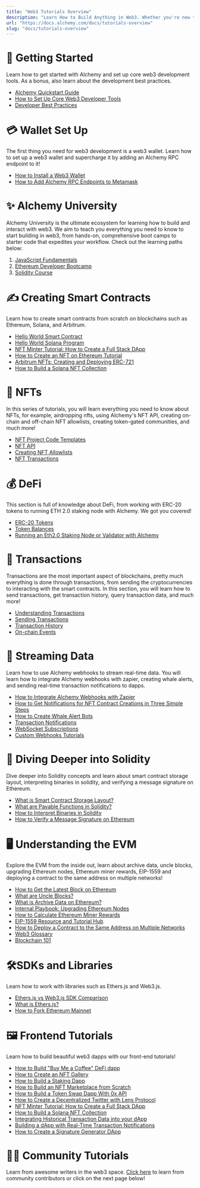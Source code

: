```yaml
---
title: "Web3 Tutorials Overview"
description: "Learn How to Build Anything in Web3. Whether you're new to Web3 or an expert Shadowy Super Coder - learn how to get started and level up your development with endless Web3 tutorials and guides."
url: "https://docs.alchemy.com/docs/tutorials-overview"
slug: "docs/tutorials-overview"
---
```



# 🚀 Getting Started

Learn how to get started with Alchemy and set up core web3 development tools. As a bonus, also learn about the development best practices.

* [Alchemy Quickstart Guide](/docs/alchemy-quickstart-guide)
* [How to Set Up Core Web3 Developer Tools](/docs/how-to-set-up-core-web3-developer-tools)
* [Developer Best Practices](/docs/developer-best-practices)

# 💳 Wallet Set Up

The first thing you need for web3 development is a web3 wallet. Learn how to set up a web3 wallet and supercharge it by adding an Alchemy RPC endpoint to it!

* [How to Install a Web3 Wallet](/docs/how-to-install-a-web3-wallet)
* [How to Add Alchemy RPC Endpoints to Metamask](/docs/how-to-add-alchemy-rpc-endpoints-to-metamask)

# ✨ Alchemy University

Alchemy University is the ultimate ecosystem for learning how to build and interact with web3. We aim to teach you everything you need to know to start building in web3, from hands-on, comprehensive boot camps to starter code that expedites your workflow. Check out the learning paths below:

1. [JavaScript Fundamentals](https://alchemy.com/university/courses/js)
2. [Ethereum Developer Bootcamp](https://alchemy.com/university/courses/ethereum)
3. [Solidity Course](https://alchemy.com/university/courses/solidity)

# ✍️ Creating Smart Contracts

Learn how to create smart contracts from scratch on blockchains such as Ethereum, Solana, and Arbitrum.

* [Hello World Smart Contract](/docs/hello-world-smart-contract)
* [Hello World Solana Program](/docs/hello-world-solana-program)
* [NFT Minter Tutorial: How to Create a Full Stack DApp](/docs/nft-minter)
* [How to Create an NFT on Ethereum Tutorial](/docs/how-to-create-an-nft)
* [Arbitrum NFTs: Creating and Deploying ERC-721](/docs/arbitrum-nfts-creating-and-deploying-erc-721)
* [How to Build a Solana NFT Collection](/docs/how-to-build-a-solana-nft-collection)

# 🎨 NFTs

In this series of tutorials, you will learn everything you need to know about NFTs, for example, airdropping nfts, using Alchemy's NFT API, creating on-chain and off-chain NFT allowlists, creating token-gated communities, and much more!

* [NFT Project Code Templates](/docs/nft-project-code-templates)
* [NFT API](/docs/nft-api)
* [Creating NFT Allowlists](/docs/creating-nft-allowlists)
* [NFT Transactions](/docs/nft-transactions)

# 💰 DeFi

This section is full of knowledge about DeFi, from working with ERC-20 tokens to running ETH 2.0 staking node with Alchemy. We got you covered!

* [ERC-20 Tokens](/docs/erc-20-tokens)
* [Token Balances](/docs/token-balances)
* [Running an Eth2.0 Staking Node or Validator with Alchemy](/docs/running-an-eth20-staking-node-or-validator-with-alchemy)

# 💸 Transactions

Transactions are the most important aspect of blockchains, pretty much everything is done through transactions, from sending the cryptocurrencies to interacting with the smart contracts. In this section, you will learn how to send transactions, get transaction history, query transaction data, and much more!

* [Understanding Transactions](/docs/understanding-transactions)
* [Sending Transactions](/docs/sending-transactions)
* [Transaction History](/docs/transaction-history)
* [On-chain Events](/docs/on-chain-events)

# 📣 Streaming Data

Learn how to use Alchemy webhooks to stream real-time data. You will learn how to integrate Alchemy webhooks with zapier, creating whale alerts, and sending real-time transaction notifications to dapps.

* [How to Integrate Alchemy Webhooks with Zapier](/docs/how-to-integrate-alchemy-webhooks-with-zapier)
* [How to Get Notifications for NFT Contract Creations in Three Simple Steps](/docs/get-notifications-for-nft-contract-creations-in-three-simple-steps)
* [How to Create Whale Alert Bots](/docs/how-to-create-whale-alert-bots)
* [Transaction Notifications](/docs/transaction-notifications)
* [WebSocket Subscriptions](/docs/websocket-subscriptions)
* [Custom Webhooks Tutorials](/reference/custom-webhooks)

# 👾 Diving Deeper into Solidity

Dive deeper into Solidity concepts and learn about smart contract storage layout, interpreting binaries in solidity, and verifying a message signature on Ethereum.

* [What is Smart Contract Storage Layout?](/docs/smart-contract-storage-layout)
* [What are Payable Functions in Solidity?](/docs/solidity-payable-functions)
* [How to Interpret Binaries in Solidity](/docs/how-to-interpret-binaries-in-solidity)
* [How to Verify a Message Signature on Ethereum](/docs/how-to-verify-a-message-signature-on-ethereum)

# 🖥 Understanding the EVM

Explore the EVM from the inside out, learn about archive data, uncle blocks, upgrading Ethereum nodes, Ethereum miner rewards, EIP-1559 and deploying a contract to the same address on multiple networks!

* [How to Get the Latest Block on Ethereum](/docs/how-to-get-the-latest-block-on-ethereum)
* [What are Uncle Blocks?](/docs/what-are-uncle-blocks)
* [What is Archive Data on Ethereum?](/docs/what-is-archive-data-on-ethereum-1)
* [Internal Playbook: Upgrading Ethereum Nodes](/docs/internal-playbook-upgrading-ethereum-nodes)
* [How to Calculate Ethereum Miner Rewards](/docs/how-to-calculate-ethereum-miner-rewards)
* [EIP-1559 Resource and Tutorial Hub](/docs/eip-1559)
* [How to Deploy a Contract to the Same Address on Multiple Networks](/docs/how-to-deploy-a-contract-to-the-same-address-on-multiple-networks)
* [Web3 Glossary](/docs/web3-glossary)
* [Blockchain 101](/docs/blockchain-101)

# 🛠SDKs and Libraries

Learn how to work with libraries such as Ethers.js and Web3.js.

* [Ethers.js vs Web3.js SDK Comparison](/docs/ethersjs-vs-web3js-sdk-comparison)
* [What is Ethers.js?](/docs/what-is-ethers-js)
* [How to Fork Ethereum Mainnet](/docs/how-to-fork-ethereum-mainnet)

# 🖼️ Frontend Tutorials

Learn how to build beautiful web3 dapps with our front-end tutorials!

* [How to Build "Buy Me a Coffee" DeFi dapp](/docs/how-to-build-buy-me-a-coffee-defi-dapp)
* [How to Create an NFT Gallery](/docs/how-to-create-an-nft-gallery)
* [How to Build a Staking Dapp](/docs/how-to-build-a-staking-dapp)
* [How to Build an NFT Marketplace from Scratch](/docs/how-to-build-an-nft-marketplace-from-scratch)
* [How to Build a Token Swap Dapp With 0x API](/docs/how-to-build-a-token-swap-dapp-with-0x-api)
* [How to Create a Decentralized Twitter with Lens Protocol](/docs/how-to-create-a-decentralized-twitter-with-lens-protocol)
* [NFT Minter Tutorial: How to Create a Full Stack DApp](/docs/nft-minter)
* [How to Build a Solana NFT Collection](/docs/how-to-build-a-solana-nft-collection)
* [Integrating Historical Transaction Data into your dApp](/docs/integrating-historical-transaction-data-into-your-dapp)
* [Building a dApp with Real-Time Transaction Notifications](/docs/building-a-dapp-with-real-time-transaction-notifications)
* [How to Create a Signature Generator DApp](/docs/how-to-create-a-signature-generator-dapp)

# 👯‍♀️ Community Tutorials

Learn from awesome writers in the web3 space. [Click here](/docs/community-tutorials) to learn from community contributors or click on the next page below!

